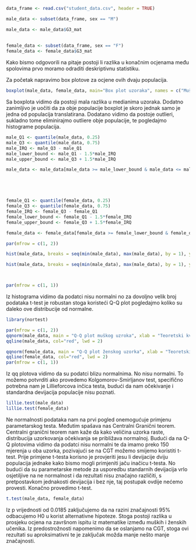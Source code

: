 ```r

data_frame <- read.csv("student_data.csv", header = TRUE)

male_data <- subset(data_frame, sex == "M")

male_data <- male_data$G3_mat
  
  
female_data <- subset(data_frame, sex == "F")
female_data <- female_data$G3_mat

```


Kako bismo odgovorili na pitaje postoji li razlika u konačnim ocjenama među spolovima prvo moramo odraditi deskriptivnu statistiku.

Za početak napravimo box plotove za ocjene ovih dvaju populacija.

```r

boxplot(male_data, female_data, main="Box plot uzoraka", names = c("Muški podatci", "Ženski podatci"), col = "Light blue", ylab="ocjene")


```

Sa boxplota vidimo da postoji mala razlika u medianima uzoraka. Dodatno zanimljivo je uočiti da za obje populacije boxplot je skoro jednak samo je jedna od populacija translatirana. Dodatano vidimo da postoje outlieri, sukladno tome eliminirajmo outliere obje populacije, te pogledajmo histograme populacija.

```r
male_Q1 <- quantile(male_data, 0.25)
male_Q3 <- quantile(male_data, 0.75)
male_IRQ <- male_Q3 - male_Q1
male_lower_bound <- male_Q1 - 1.5*male_IRQ
male_upper_bound <- male_Q3 + 1.5*male_IRQ

male_data <- male_data[male_data >= male_lower_bound & male_data <= male_upper_bound]





female_Q1 <- quantile(female_data, 0.25)
female_Q3 <- quantile(female_data, 0.75)
female_IRQ <- female_Q3 - female_Q1
female_lower_bound <- female_Q1 - 1.5*female_IRQ
female_upper_bound <- female_Q3 + 1.5*female_IRQ

female_data <- female_data[female_data >= female_lower_bound & female_data <= female_upper_bound]

```

```r

par(mfrow = c(1, 2))

hist(male_data, breaks = seq(min(male_data), max(male_data), by = 1), ylab="Frekvencija svake ocjene", col="Light blue", xlab = "Muške ocjene",main = "Histogram muškh ocjena")

hist(male_data, breaks = seq(min(male_data), max(male_data), by = 1), ylab="Frekvencija svake ocjene", col="Light blue", xlab = "Ženske ocjene",main = "Histogram ženskih ocjena")



par(mfrow = c(1, 1))

```

Iz histograma vidimo da podatci nisu normalni no za dovoljno velik broj podataka t-test je robustan stoga koristeći Q-Q plot pogledajmo koliko su daleko ove distribucije od normalne.

```r
library(nortest)

par(mfrow = c(1, 2))
qqnorm(male_data, main = "Q-Q plot muškog uzroka", xlab = "Teoretski kvantili", ylab = "Kvantili iz uzorka")
qqline(male_data, col="red", lwd = 2)

qqnorm(female_data, main = "Q-Q plot ženskog uzorka", xlab = "Teoretski kvantili", ylab = "Kvantili iz uzorka")
qqline(female_data, col="red", lwd = 2)
par(mfrow = c(1, 1))

```

Iz qq plotova vidimo da su podatci  blizu normalnima. No nisu normalni. To možemo potvrditi ako provedemo Kolgomorov-Smirljanov test, specifično potrebna nam je Lillieforcova inčica testa, budući da nam očekivanje i standardna devijacija populacije nisu poznati.

```r

lillie.test(male_data)
lillie.test(female_data)

```

Ne normalnosti podataka nam na prvi pogled onemogućuje primjenu parametarskog testa. Međutim spašava nas Centralni Granični teorem. Centralni granični teorem nam kaže da kako veličina uzorka raste, distribucija uzorkovanja očekivanja se približava normalnoj. Budući da na Q-Q plotovima vidimo da podatci nisu normalni te da imamo preko 150 mjerenja u oba uzorka, pozivajući se na CGT možemo smijemo koristiti t-test. Prije primjene t-testa korisno je provjeriti jesu li devijacije dviju populacija jednake kako bismo mogli primjeniti jaču inačicu t-testa. No budući da su parametarske metode za usporedbu standarnih devijacija vrlo osjetiljive na ne normalnost i da rezultati nisu značajno različiti, s pretpostavkom jednakosti devijacija i bez nje, taj postupak ovdije nećemo provesti. Konačno provedimo t-test.

```r
t.test(male_data, female_data)

```

Iz p vrijednosti od 0.0185 zaključujemo da na razini značajnosti 95% odbacujemo H0 u korist alternativne hipoteze. Stoga postoji razlika u prosjeku ocjena na završnom ispitu iz matematike između muških i ženskih učenika. Iz predostrožnosti napomenimo da se oslanjamo na CGT, stoga ovi rezultati su aproksimativni te je zaključak možda manje nešto manje značajnosti. 